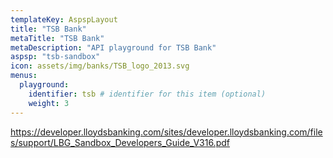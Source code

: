 ```yaml
---
templateKey: AspspLayout
title: "TSB Bank"
metaTitle: "TSB Bank"
metaDescription: "API playground for TSB Bank"
aspsp: "tsb-sandbox"
icon: assets/img/banks/TSB_logo_2013.svg
menus:
  playground: 
    identifier: tsb # identifier for this item (optional)
    weight: 3
---
```




https://developer.lloydsbanking.com/sites/developer.lloydsbanking.com/files/support/LBG_Sandbox_Developers_Guide_V316.pdf

